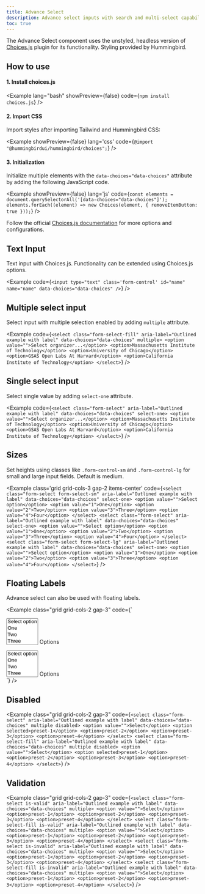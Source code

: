 ```yaml
---
title: Advance Select
description: Advance select inputs with search and multi-select capabilities.
toc: true
---
```


<HbAlert type="info">The Advance Select component uses the unstyled, headless version of <a href="https://github.com/Choices-js/Choices" target="_blank">Choices.js</a> plugin for its functionality. Styling provided by Hummingbird.</HbAlert>

## How to use

#### 1. Install choices.js

<Example lang="bash" showPreview={false} code={`npm install choices.js`} />

#### 2. Import CSS

Import styles after importing Tailwind and Hummingbird CSS:

<Example showPreview={false} lang='css'
  code={`@import "@hummingbirdui/hummingbird/choices";`} />

#### 3. Initialization

Initialize multiple elements with the `data-choices="data-choices"` attribute by adding the following JavaScript code.

<Example showPreview={false} lang='js'
  code={`const elements = document.querySelectorAll('[data-choices="data-choices"]');
  elements.forEach((element) => new Choices(element, { removeItemButton: true }));`} />

Follow the official <a href="https://github.com/Choices-js/Choices" target="_blank">Choices.js documentation</a> for more options and configurations.

## Text Input

Text input with Choices.js. Functionality can be extended using Choices.js options.

<Example code={`<input type="text" class='form-control' id="name" name="name" data-choices="data-choices" />`} />

## Multiple select input

Select input with multiple selection enabled by adding `multiple` attribute.

<Example code={`<select class="form-select-fill" aria-label="Outlined example with label" data-choices="data-choices" multiple>
    <option value="">Select organizer...</option>
    <option>Massachusetts Institute of Technology</option>
    <option>University of Chicago</option>
    <option>GSAS Open Labs At Harvard</option>
    <option>California Institute of Technology</option>
  </select>`} />

## Single select input

Select single value by adding `select-one` attribute.

<Example code={`<select class="form-select" aria-label="Outlined example with label" data-choices="data-choices" select-one>
    <option value="">Select organizer...</option>
    <option>Massachusetts Institute of Technology</option>
    <option>University of Chicago</option>
    <option>GSAS Open Labs At Harvard</option>
    <option>California Institute of Technology</option>
  </select>`} />

## Sizes

Set heights using classes like `.form-control-sm` and `.form-control-lg` for small and large input fields. Default is medium.

<Example class='grid grid-cols-3 gap-2 items-center' code={`<select class="form-select form-select-sm" aria-label="Outlined example with label" data-choices="data-choices" select-one>
    <option value="">Select option</option>
    <option value="1">One</option>
    <option value="2">Two</option>
    <option value="3">Three</option>
    <option value="4">Four</option>
  </select>
  <select class="form-select" aria-label="Outlined example with label" data-choices="data-choices" select-one>
    <option value="">Select option</option>
    <option value="1">One</option>
    <option value="2">Two</option>
    <option value="3">Three</option>
    <option value="4">Four</option>
  </select>
  <select class="form-select form-select-lg" aria-label="Outlined example with label" data-choices="data-choices" select-one>
    <option value="">Select option</option>
    <option value="1">One</option>
    <option value="2">Two</option>
    <option value="3">Three</option>
    <option value="4">Four</option>
  </select>`} />

## Floating Labels

Advance select can also be used with floating labels.

<Example class="grid grid-cols-2 gap-3" code={`<div class="form-floating form-field">
    <select class="form-select" aria-label="Filled floating label example" data-choices="data-choices" multiple>
      <option value="">Select option</option>
      <option value="1">One</option>
      <option value="2">Two</option>
      <option value="3">Three</option>
    </select>
    <label class="form-label" for="floatingInput">Options</label>
  </div>
  <div class="form-floating form-field">
    <select class="form-select-fill" aria-label="Filled floating label example" data-choices="data-choices" multiple>
      <option value="">Select option</option>
      <option value="1">One</option>
      <option value="2">Two</option>
      <option value="3">Three</option>
    </select>
    <label class="form-label" for="floatingInput">Options</label>
  </div>`} />

## Disabled

<Example class="grid grid-cols-2 gap-3" code={`<select class="form-select" aria-label="Outlined example with label" data-choices="data-choices" multiple disabled>
    <option value="">Select</option>
    <option selected>preset-1</option>
    <option>preset-2</option>
    <option>preset-3</option>
    <option>preset-4</option>
  </select>
  <select class="form-select-fill" aria-label="Outlined example with label" data-choices="data-choices" multiple disabled>
    <option value="">Select</option>
    <option selected>preset-1</option>
    <option>preset-2</option>
    <option>preset-3</option>
    <option>preset-4</option>
  </select>`} />

## Validation

<Example class="grid grid-cols-2 gap-3" code={`<select class="form-select is-valid" aria-label="Outlined example with label" data-choices="data-choices" multiple>
    <option value="">Select</option>
    <option>preset-1</option>
    <option>preset-2</option>
    <option>preset-3</option>
    <option>preset-4</option>
  </select>
  <select class="form-select-fill is-valid" aria-label="Outlined example with label" data-choices="data-choices" multiple>
    <option value="">Select</option>
    <option>preset-1</option>
    <option>preset-2</option>
    <option>preset-3</option>
    <option>preset-4</option>
  </select>
  <select class="form-select is-invalid" aria-label="Outlined example with label" data-choices="data-choices" multiple>
    <option value="">Select</option>
    <option>preset-1</option>
    <option>preset-2</option>
    <option>preset-3</option>
    <option>preset-4</option>
  </select>
  <select class="form-select-fill is-invalid" aria-label="Outlined example with label" data-choices="data-choices" multiple>
    <option value="">Select</option>
    <option>preset-1</option>
    <option>preset-2</option>
    <option>preset-3</option>
    <option>preset-4</option>
  </select>`} />
